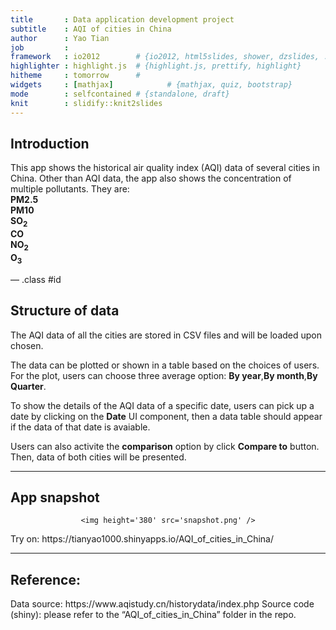 ```yaml
---
title       : Data application development project
subtitle    : AQI of cities in China
author      : Yao Tian
job         : 
framework   : io2012        # {io2012, html5slides, shower, dzslides, ...}
highlighter : highlight.js  # {highlight.js, prettify, highlight}
hitheme     : tomorrow      # 
widgets     : [mathjax]            # {mathjax, quiz, bootstrap}
mode        : selfcontained # {standalone, draft}
knit        : slidify::knit2slides
---
```


## Introduction
This app shows the historical air quality index (AQI) data of several cities in China.
Other than AQI data,  the app also shows the concentration of multiple pollutants. They are:  
**PM2.5**  
**PM10**  
**SO$_{2}$**  
**CO**  
**NO$_{2}$**  
**O$_{3}$**  

--- .class #id 

## Structure of data
The AQI data of all the cities are stored in CSV files and will be loaded upon chosen.  
  
The data can be plotted or shown in a table based on the choices of users.
For the plot, users can choose three average option: **By year**,**By month**,**By Quarter**.  
  
To show the details of the AQI data of a specific date, users can pick up a date by clicking on the **Date** UI component, then a data table should appear if the data of that date is avaiable.  
  
Users can also activite the **comparison** option by click **Compare to** button. Then,  data of both cities will be presented.  

--- 

## App snapshot
<div style='text-align: center;'>
    <img height='380' src='snapshot.png' />
</div>

Try on:
https://tianyao1000.shinyapps.io/AQI_of_cities_in_China/


---
## Reference:
Data source: https://www.aqistudy.cn/historydata/index.php
Source code (shiny): please refer to the "AQI_of_cities_in_China" folder in the repo.



